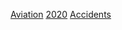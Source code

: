 {{cat topic in year| topic=航空事故| year=2021}}
{{Commons category|Aviation accidents and incidents in 2021}}

[[Category:2021年災難|Aviation]]
[[Category:21世紀航空事故|2020]]
[[Category:2021年航空|Accidents]]